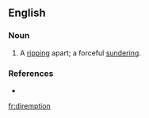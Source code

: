 ==English==

===Noun===
{{en-noun}}

# {{rare}} A [[rip]]ping apart; a forceful [[sunder]]ing.

===References===
* {{R:OneLook}}

[[fr:diremption]]